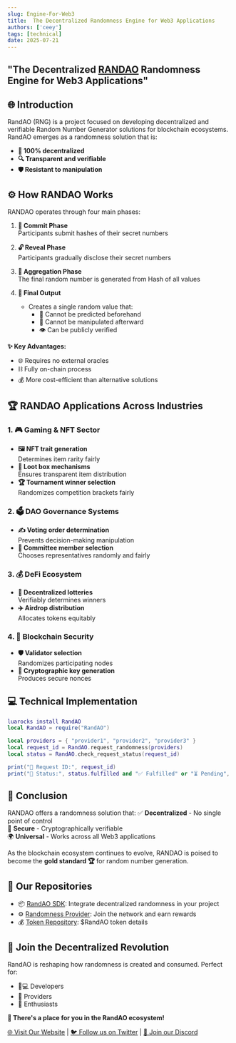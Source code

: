 ---
slug: Engine-For-Web3
title:  The Decentralized Randomness Engine for Web3 Applications
authors: ['ceey']
tags: [technical]
date: 2025-07-21
---

## "The Decentralized <a href={RANDAO.website} target="_blank">RANDAO</a> Randomness Engine for Web3 Applications"

## **🌐 Introduction**
RandAO (RNG) is a project focused on developing decentralized and verifiable Random Number Generator solutions for blockchain ecosystems. RandAO emerges as a randomness solution that is:
- **🔗 100% decentralized**
- **🔍 Transparent and verifiable**
- **🛡️ Resistant to manipulation**

## **⚙️ How RANDAO Works**
RANDAO operates through four main phases:

1. **📝 Commit Phase**  
   Participants submit hashes of their secret numbers

2. **🔓 Reveal Phase**  
   Participants gradually disclose their secret numbers

3. **🧩 Aggregation Phase**  
   The final random number is generated from Hash of all values

4. **🎯 Final Output**  
   - Creates a single random value that:
     - 🚫 Cannot be predicted beforehand
     - 🤖 Cannot be manipulated afterward
     - 👁️ Can be publicly verified

**✨ Key Advantages:**
- 🌐 Requires no external oracles
- ⛓️ Fully on-chain process
- 💰 More cost-efficient than alternative solutions

## **🏆 RANDAO Applications Across Industries**

### **1. 🎮 Gaming & NFT Sector**
- **🖼️ NFT trait generation**  
  Determines item rarity fairly
- **🎁 Loot box mechanisms**  
  Ensures transparent item distribution
- **🏆 Tournament winner selection**  
  Randomizes competition brackets fairly

### **2. 🗳️ DAO Governance Systems**
- **✍️ Voting order determination**  
  Prevents decision-making manipulation
- **👥 Committee member selection**  
  Chooses representatives randomly and fairly

### **3. 💰 DeFi Ecosystem**
- **🎫 Decentralized lotteries**  
  Verifiably determines winners
- **✈️ Airdrop distribution**  
  Allocates tokens equitably

### **4. 🔐 Blockchain Security**
- **🛡️ Validator selection**  
  Randomizes participating nodes
- **🔑 Cryptographic key generation**  
  Produces secure nonces

## **💻 Technical Implementation**

```lua
luarocks install RandAO
local RandAO = require("RandAO")

local providers = { "provider1", "provider2", "provider3" }
local request_id = RandAO.request_randomness(providers)
local status = RandAO.check_request_status(request_id)

print("📌 Request ID:", request_id)
print("🔄 Status:", status.fulfilled and "✅ Fulfilled" or "⏳ Pending", status.result or "No result yet")
```

## **🎯 Conclusion**
RANDAO offers a randomness solution that:
✅ **Decentralized** - No single point of control  
🔐 **Secure** - Cryptographically verifiable  
🌍 **Universal** - Works across all Web3 applications  

As the blockchain ecosystem continues to evolve, RANDAO is poised to become the **gold standard 🏆** for random number generation.

## **📂 Our Repositories**
- 📦 [RandAO SDK](https://github.com/RandAOLabs/sdk): Integrate decentralized randomness in your project
- ⚙️ [Randomness Provider](https://github.com/RandAOLabs/provider): Join the network and earn rewards
- 💰 [Token Repository](https://github.com/RandAOLabs/token): $RandAO token details

## **🚀 Join the Decentralized Revolution**
RandAO is reshaping how randomness is created and consumed. Perfect for:
- 👩💻 Developers
- 🏦 Providers
- 🤩 Enthusiasts

**🌱 There's a place for you in the RandAO ecosystem!**


<a href={RANDAO.website} target="_blank">🌐 Visit Our Website</a> | <a href={RANDAO.twitterFollow} target="_blank">🐦 Follow us on Twitter</a> |  <a href={RANDAO.discord} target="_blank">💬 Join our Discord</a>



